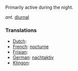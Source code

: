 <p>Primarily active during the night.</p>

<p><i>ant.</i> [[diurnal]]</p>

===Translations===
*[[Dutch]]: [[]]
*[[French]]: [[nocturne]]
*[[Frisian]]: [[]]
*[[German]]: [[nachtaktiv]]
*[[Klingon]]: [[]]